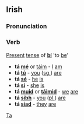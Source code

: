 ==Irish==
===Pronunciation===
{{IPA|[t&#593;&#720;]}}

===Verb===
[[Present]] [[tense]] of '''[[bí]]''' 'to [[be]]'
*'''tá [[mé]]''' or [[táim]] - [[I]] [[am]]
*'''tá [[tú]]''' - [[you]] ([[singular|sg.]]) [[are]]
*'''tá [[sé]]''' - [[he]] [[is]]
*'''tá [[sí#Irish|sí]]''' - [[she]] [[is]]
*'''tá [[muid]]''' or '''[[táimid]]''' - [[we]] [[are]]
*'''tá [[sibh]]''' - [[you]] ([[plural|pl.]]) [[are]]
*'''tá [[siad]]''' - [[they]] [[are]]

[[Category:Irish language|Ta]]